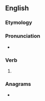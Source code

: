 {{also|preset}}
==English==

===Etymology===
{{prefix|en|pre|set}}

===Pronunciation===
* {{IPA|en|/pɹiːˈsɛt/}}

===Verb===
{{en-verb|pre-sets|pre-setting|pre-set}}

# {{alternative form of|preset}}

===Anagrams===
* {{anagrams|en|a=eeprst|Peters|Pretes|pester|pestre|peters|serpet}}